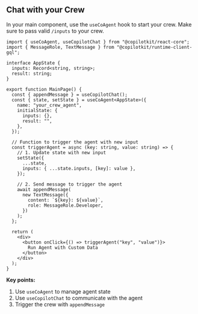 
## Chat with your Crew

In your main component, use the `useCoAgent` hook to start your crew. Make sure to pass valid `/inputs` to your crew.

```tsx title="main-page.tsx"
import { useCoAgent, useCopilotChat } from "@copilotkit/react-core";
import { MessageRole, TextMessage } from "@copilotkit/runtime-client-gql";

interface AppState {
  inputs: Record<string, string>;
  result: string;
}

export function MainPage() {
  const { appendMessage } = useCopilotChat();
  const { state, setState } = useCoAgent<AppState>({
    name: "your_crew_agent",
    initialState: {
      inputs: {},
      result: "",
    },
  });

  // Function to trigger the agent with new input
  const triggerAgent = async (key: string, value: string) => {
    // 1. Update state with new input
    setState({
      ...state,
      inputs: { ...state.inputs, [key]: value },
    });

    // 2. Send message to trigger the agent
    await appendMessage(
      new TextMessage({
        content: `${key}: ${value}`,
        role: MessageRole.Developer,
      })
    );
  };

  return (
    <div>
      <button onClick={() => triggerAgent("key", "value")}>
        Run Agent with Custom Data
      </button>
    </div>
  );
}
```

**Key points:**

1. Use `useCoAgent` to manage agent state
2. Use `useCopilotChat` to communicate with the agent
3. Trigger the crew with `appendMessage`
